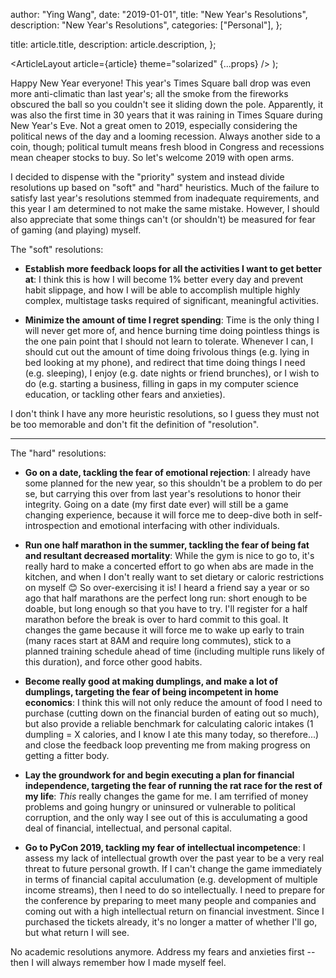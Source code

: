 
  author: "Ying Wang",
  date: "2019-01-01",
  title: "New Year's Resolutions",
  description: "New Year's Resolutions",
  categories: ["Personal"],
};

  title: article.title,
  description: article.description,
};

  <ArticleLayout article={article} theme="solarized" {...props} />
);

Happy New Year everyone! This year's Times Square ball drop was even more
anti-climatic than last year's; all the smoke from the fireworks obscured the
ball so you couldn't see it sliding down the pole. Apparently, it was also the
first time in 30 years that it was raining in Times Square during New Year's
Eve. Not a great omen to 2019, especially considering the political news of the
day and a looming recession. Always another side to a coin, though; political
tumult means fresh blood in Congress and recessions mean cheaper stocks to buy.
So let's welcome 2019 with open arms.

I decided to dispense with the "priority" system and instead divide resolutions
up based on "soft" and "hard" heuristics. Much of the failure to satisfy last
year's resolutions stemmed from inadequate requirements, and this year I am
determined to not make the same mistake. However, I should also appreciate that
some things can't (or shouldn't) be measured for fear of gaming (and playing)
myself.

The "soft" resolutions:

- **Establish more feedback loops for all the activities I want to get better
  at**: I think this is how I will become 1% better every day and prevent
  habit slippage, and how I will be able to accomplish multiple highly
  complex, multistage tasks required of significant, meaningful activities.

- **Minimize the amount of time I regret spending**: Time is the only thing I
  will never get more of, and hence burning time doing pointless things is the
  one pain point that I should not learn to tolerate. Whenever I can, I should
  cut out the amount of time doing frivolous things (e.g. lying in bed looking
  at my phone), and redirect that time doing things I need (e.g. sleeping), I
  enjoy (e.g. date nights or friend brunches), or I wish to do (e.g. starting
  a business, filling in gaps in my computer science education, or tackling
  other fears and anxieties).

I don't think I have any more heuristic resolutions, so I guess they must not be
too memorable and don't fit the definition of "resolution".

---

The "hard" resolutions:

- **Go on a date, tackling the fear of emotional rejection**: I already have
  some planned for the new year, so this shouldn't be a problem to do per se,
  but carrying this over from last year's resolutions to honor their
  integrity. Going on a date (my first date ever) will still be a game
  changing experience, because it will force me to deep-dive both in
  self-introspection and emotional interfacing with other individuals.

- **Run one half marathon in the summer, tackling the fear of being fat and
  resultant decreased mortality**: While the gym is nice to go to, it's really
  hard to make a concerted effort to go when abs are made in the kitchen, and
  when I don't really want to set dietary or caloric restrictions on myself
  :blush: So over-exercising it is! I heard a friend say a year or so ago that
  half marathons are the perfect long run: short enough to be doable, but long
  enough so that you have to try. I'll register for a half marathon before the
  break is over to hard commit to this goal. It changes the game because it
  will force me to wake up early to train (many races start at 8AM and require
  long commutes), stick to a planned training schedule ahead of time
  (including multiple runs likely of this duration), and force other good
  habits.

- **Become really good at making dumplings, and make a lot of dumplings,
  targeting the fear of being incompetent in home economics**: I think this
  will not only reduce the amount of food I need to purchase (cutting down on
  the financial burden of eating out so much), but also provide a reliable
  benchmark for calculating caloric intakes (1 dumpling = X calories, and I
  know I ate this many today, so therefore...) and close the feedback loop
  preventing me from making progress on getting a fitter body.

- **Lay the groundwork for and begin executing a plan for financial
  independence, targeting the fear of running the rat race for the rest of my
  life**: _This_ really changes the game for me. I am terrified of money
  problems and going hungry or uninsured or vulnerable to political
  corruption, and the only way I see out of this is acculumating a good deal
  of financial, intellectual, and personal capital.

- **Go to PyCon 2019, tackling my fear of intellectual incompetence**: I
  assess my lack of intellectual growth over the past year to be a very real
  threat to future personal growth. If I can't change the game immediately in
  terms of financial capital acculumation (e.g. development of multiple income
  streams), then I need to do so intellectually. I need to prepare for the
  conference by preparing to meet many people and companies and coming out
  with a high intellectual return on financial investment. Since I purchased
  the tickets already, it's no longer a matter of whether I'll go, but what
  return I will see.

No academic resolutions anymore. Address my fears and anxieties first -- then I
will always remember how I made myself feel.
